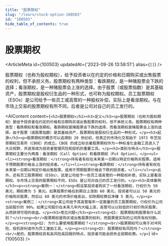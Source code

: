 ```yaml
---
title: "股票期权"
slug: "/learn/stock-option-100503"
id: "100503"
hide_table_of_contents: true
---
```



# 股票期权

<ArticleMeta id={100503} updatedAt={'2023-09-26 13:58:51'} alias={`[]`} />
<div className='border-solid border-b border-t-0 my-4 border-[var(--ifm-color-gray-300)]' />

股票期权（也称为股权期权），给予投资者以在约定的价格和日期购买或出售股票的权利，但不承担义务。股票期权有两种类型：看跌期权，是一种赌股票会下跌的选择；看涨期权，是一种赌股票会上涨的选择。由于股票（或股票指数）是其基础资产，股票期权是股权衍生品的一种形式，也可称为股权期权。员工股票期权（ESOs）是公司给予一些员工或高管的一种股权补偿，实际上是看涨期权。与在市场上交易的股票期权有所不同，后者是公司对自己的员工发行的。

<AIContent content={`<h2>股票期权</h2><h3>定义</h3><p>股票期权（也称为股权期权）是给予投资者在约定的价格和日期购买或出售股票的权利，但不承担义务。股票期权有两种类型：看跌期权和看涨期权。看跌期权是赌股票会下跌的选择，而看涨期权是赌股票会上涨的选择。由于股票（或股票指数）是其基础资产，股票期权是股权衍生品的一种形式。</p><h3>起源</h3><p>股票期权的概念可以追溯到 20 世纪初，但真正的市场化交易始于 1973 年芝加哥期权交易所（CBOE）的成立。CBOE 的成立标志着股票期权作为一种标准化金融工具进入了大众视野，并逐渐成为投资者管理风险和投机的重要工具。</p><h3>类别与特点</h3><p>股票期权主要分为两类：看涨期权（Call Option）和看跌期权（Put Option）。</p><ul><li><strong>看涨期权：</strong>持有者有权在未来某一日期以特定价格购买股票。适用于预期股票价格会上涨的投资者。</li><li><strong>看跌期权：</strong>持有者有权在未来某一日期以特定价格出售股票。适用于预期股票价格会下跌的投资者。</li></ul><p>此外，还有员工股票期权（ESOs），这是公司给予一些员工或高管的一种股权补偿，实际上是看涨期权。与市场上交易的股票期权不同，ESOs 是公司对自己的员工发行的。</p><h3>具体案例</h3><p><strong>案例一：</strong>假设某投资者购买了一份看涨期权，行权价为 50 美元，期权费为 5 美元。如果股票价格在到期日上涨到 60 美元，投资者可以以 50 美元的价格购买股票，然后以 60 美元的市场价格卖出，扣除期权费后净赚 5 美元。</p><p><strong>案例二：</strong>某公司给予其高管每年一定数量的员工股票期权，行权价为公司当前股价的 90%。如果公司股价在未来几年内大幅上涨，高管可以以较低的行权价购买股票，从而获得可观的收益。</p><h3>常见问题</h3><p><strong>Q1: 股票期权和股票有什么区别？</strong><br/>股票期权是购买或出售股票的权利，而股票是实际的公司所有权份额。</p><p><strong>Q2: 为什么要使用股票期权？</strong><br/>股票期权可以用于对冲风险、投机获利或作为员工激励工具。</p><p><strong>Q3: 股票期权有风险吗？</strong><br/>是的，股票期权具有高风险高回报的特点，投资者可能会损失全部期权费。</p>`} id={100503} />
